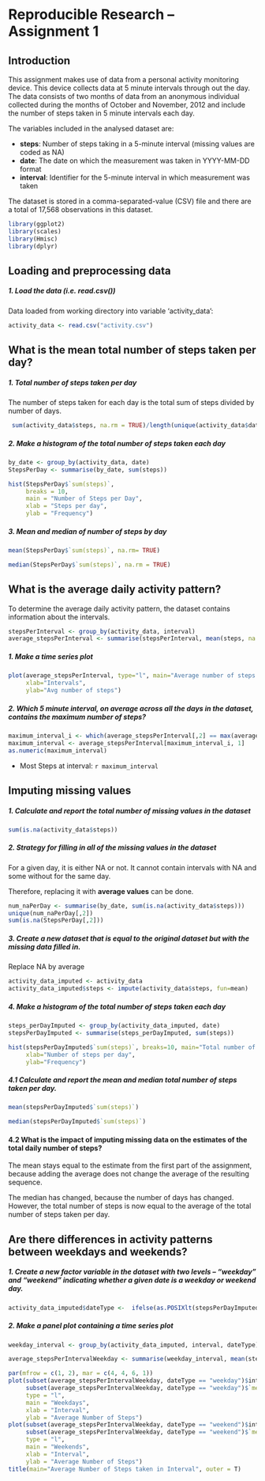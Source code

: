 Reproducible Research -- Assignment 1
=====================================

## Introduction

This assignment makes use of data from a personal activity monitoring device. This device collects data at 5 minute intervals through out the day. The data consists of two months of data from an anonymous individual collected during the months of October and November, 2012 and include the number of steps taken in 5 minute intervals each day.

The variables included in the analysed dataset are:

- **steps**: Number of steps taking in a 5-minute interval (missing values are coded as NA)
- **date**: The date on which the measurement was taken in YYYY-MM-DD format
- **interval**: Identifier for the 5-minute interval in which measurement was taken



The dataset is stored in a comma-separated-value (CSV) file and there are a total of 17,568 observations in this dataset.


````r
library(ggplot2)
library(scales)
library(Hmisc)
library(dplyr)
````

## Loading and preprocessing data

##### 1. Load the data (i.e. read.csv())
Data loaded from working directory into variable 'activity_data':

````r
activity_data <- read.csv("activity.csv")
````

## What is the mean total number of steps taken per day?


##### 1. Total number of steps taken per day
The number of steps taken for each day is the total sum of steps divided by number of days.

```r
 sum(activity_data$steps, na.rm = TRUE)/length(unique(activity_data$date))
```

##### 2. Make a histogram of the total number of steps taken each day

````r
by_date <- group_by(activity_data, date)
StepsPerDay <- summarise(by_date, sum(steps))

hist(StepsPerDay$`sum(steps)`,
     breaks = 10,
     main = "Number of Steps per Day",
     xlab = "Steps per day",
     ylab = "Frequency")

````

##### 3. Mean and median of number of steps by day


```r
mean(StepsPerDay$`sum(steps)`, na.rm= TRUE)
```

```r
median(StepsPerDay$`sum(steps)`, na.rm = TRUE)
```


## What is the average daily activity pattern?
To determine the average daily activity pattern, the dataset contains information about the intervals.

```r
stepsPerInterval <- group_by(activity_data, interval)
average_stepsPerInterval <- summarise(stepsPerInterval, mean(steps, na.rm = TRUE))
```

##### 1. Make a time series plot

```r
plot(average_stepsPerInterval, type="l", main="Average number of steps per each Interval",
     xlab="Intervals",
     ylab="Avg number of steps")
```

##### 2. Which 5 minute interval, on average across all the days in the dataset, contains the maximum number of steps?

```r
maximum_interval_i <- which(average_stepsPerInterval[,2] == max(average_stepsPerInterval[,2]))
maximum_interval <- average_stepsPerInterval[maximum_interval_i, 1]
as.numeric(maximum_interval)
```

* Most Steps at interval: `r maximum_interval`


## Imputing missing values

##### 1. Calculate and report the total number of missing values in the dataset 
```r
sum(is.na(activity_data$steps))
```


##### 2. Strategy for filling in all of the missing values in the dataset

For a given day, it is either NA or not. It cannot contain intervals with NA and some without for the same day.

Therefore, replacing it with **average values** can be done.

```r
num_naPerDay <- summarise(by_date, sum(is.na(activity_data$steps)))
unique(num_naPerDay[,2])
sum(is.na(StepsPerDay[,2]))
````
##### 3. Create a new dataset that is equal to the original dataset but with the missing data filled in.

Replace NA by average

```r
activity_data_imputed <- activity_data
activity_data_imputed$steps <- impute(activity_data$steps, fun=mean)
````


##### 4. Make a histogram of the total number of steps taken each day 
```r
steps_perDayImputed <- group_by(activity_data_imputed, date)
stepsPerDayImputed <- summarise(steps_perDayImputed, sum(steps))

hist(stepsPerDayImputed$`sum(steps)`, breaks=10, main="Total number of steps (Replacing NA's)",
     xlab="Number of steps per day",
     ylab="Frequency")

````

##### 4.1 Calculate and report the mean and median total number of steps taken per day. 

```r
mean(stepsPerDayImputed$`sum(steps)`)
````

```r
median(stepsPerDayImputed$`sum(steps)`)
```
#### 4.2 What is the impact of imputing missing data on the estimates of the total daily number of steps?

The mean stays equal to the estimate from the first part of the assignment, because adding the average does not change the average of the resulting sequence.

The median has changed, because the number of days has changed. However, the total number of steps is now equal to the average of the total number of steps taken per day.

## Are there differences in activity patterns between weekdays and weekends?

##### 1. Create a new factor variable in the dataset with two levels – “weekday” and “weekend” indicating whether a given date is a weekday or weekend day.

```r
activity_data_imputed$dateType <-  ifelse(as.POSIXlt(stepsPerDayImputed$date)$wday %in% c(0,6), 'weekend', 'weekday')
```


##### 2. Make a panel plot containing a time series plot

```r
weekday_interval <- group_by(activity_data_imputed, interval, dateType)

average_stepsPerIntervalWeekday <- summarise(weekday_interval, mean(steps))
```


```r
par(mfrow = c(1, 2), mar = c(4, 4, 6, 1))
plot(subset(average_stepsPerIntervalWeekday, dateType == "weekday")$interval,
     subset(average_stepsPerIntervalWeekday, dateType == "weekday")$`mean(steps)`,
     type = "l",
     main = "Weekdays",
     xlab = "Interval",
     ylab = "Average Number of Steps")
plot(subset(average_stepsPerIntervalWeekday, dateType == "weekend")$interval,
     subset(average_stepsPerIntervalWeekday, dateType == "weekend")$`mean(steps)`,
     type = "l",
     main = "Weekends",
     xlab = "Interval",
     ylab = "Average Number of Steps")
title(main="Average Number of Steps taken in Interval", outer = T)
```
